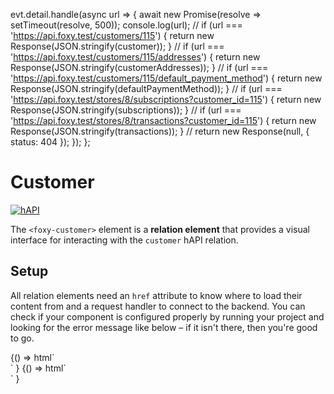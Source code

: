 
  evt.detail.handle(async url => {
    await new Promise(resolve => setTimeout(resolve, 500));
    console.log(url);
    //
    if (url === 'https://api.foxy.test/customers/115') {
      return new Response(JSON.stringify(customer));
    }
    //
    if (url === 'https://api.foxy.test/customers/115/addresses') {
      return new Response(JSON.stringify(customerAddresses));
    }
    //
    if (url === 'https://api.foxy.test/customers/115/default_payment_method') {
      return new Response(JSON.stringify(defaultPaymentMethod));
    }
    //
    if (url === 'https://api.foxy.test/stores/8/subscriptions?customer_id=115') {
      return new Response(JSON.stringify(subscriptions));
    }
    //
    if (url === 'https://api.foxy.test/stores/8/transactions?customer_id=115') {
      return new Response(JSON.stringify(transactions));
    }
    //
    return new Response(null, { status: 404 });
  });
};

<Meta title="Relations/Customer" component="foxy-customer" />

# Customer

[![hAPI](https://img.shields.io/badge/hAPI-customer-green.svg)](https://api.foxycart.com/rels/customer)

The `<foxy-customer>` element is a **relation element** that provides a visual interface for interacting with the `customer` hAPI relation.

## Setup

All relation elements need an `href` attribute to know where to load their content from and a request handler to connect to the backend. You can check if your component is configured properly by running your project and looking for the error message like below – if it isn't there, then you're good to go.

<Canvas>
  <Story name="Default" height="320px">
    {() =>
      html`
        <div class="container mx-auto p-2 sm:p-4 md:p-6 lg:p-8">
          <foxy-customer></foxy-customer>
        </div>
      `
    }
  </Story>
</Canvas>

<Canvas height="320px">
  <Story name="Configured">
    {() =>
      html`
        <div class="container mx-auto p-2 sm:p-4 md:p-6 lg:p-8">
          <foxy-customer href="https://api.foxy.test/customers/115" @request=${handleRequest}>
          </foxy-customer>
        </div>
      `
    }
  </Story>
</Canvas>
